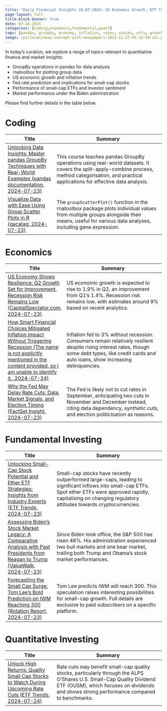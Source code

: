 ```yaml
---
title: "Daily Financial Insights 24.07.2024: US Economic Growth, ETF Trends, Small-Cap Outperformance, & Inflation Eases"
page-layout: full
title-block-banner: true
date: 07-24-2024
categories: [coding,economics,fundamental,quant]
tags: [pandas, groupby, economy, inflation, rates, stocks, etfs, growth, credit, analysis]
image: /pictures/news-concept-with-newspapers-2023-11-27-05-32-59-utc.png
---
```


In today’s curation, we explore a range of topics relevant to quantitative finance and market insights:

- GroupBy operations in pandas for data analysis
- rnatoolbox for plotting group data
- US economic growth and inflation trends
- Fed rate prediction and implications for small-cap stocks
- Performance of small-cap ETFs and investor sentiment  
- Market performance under the Biden administration

Please find further details in the table below.



# Coding
| Title | Summary |
|-----|-----------|
| [Unlocking Data Insights: Master pandas GroupBy Techniques with Real-World Examples (pandas documentation, 2024-07-23)](https://realpython.com/courses/pandas-groupby-real-world-data/)   | This course teaches pandas GroupBy operations using real-world datasets. It covers the split-apply-combine process, method categorisation, and practical applications for effective data analysis. |
| [Visualize Data with Ease Using Group Scatter Plots in R (gacatag, 2024-07-23)](https://www.r-bloggers.com/2024/07/plotting-individual-values-within-multiple-groups-together-with-their-means/)   | The `groupScatterPlot()` function in the rnatoolbox package plots individual values from multiple groups alongside their means, useful for various data analyses, including gene expression. |

# Economics
| Title | Summary |
|-----|-----------|
| [US Economy Shows Resilience: Q2 Growth Set for Improvement, Recession Risk Remains Low (CapitalSpectator.com, 2024-07-23)](https://www.capitalspectator.com/us-q2-gdp-growth-set-for-modest-pickup-in-thursdays-report/)   | US economic growth is expected to rise to 1.9% in Q2, an improvement from Q1's 1.4%. Recession risk remains low, with estimates around 9% based on recent analytics. |
| [How Smart Financial Choices Mitigated Inflation Impact Without Triggering Recession (The name is not explicitly mentioned in the content provided, so I am unable to identify it., 2024-07-24)](https://awealthofcommonsense.com/2024/07/are-higher-rates-finally-starting-to-impact-consumer-finances/)   | Inflation fell to 3% without recession. Consumers remain relatively resilient despite rising interest rates, though some debt types, like credit cards and auto loans, show increasing delinquencies. |
| [Why the Fed May Delay Rate Cuts: Data, Market Signals, and Election Timing (FactSet Insight, 2024-07-23)](https://insight.factset.com/the-fed-is-not-cutting-in-september)   | The Fed is likely not to cut rates in September, anticipating two cuts in November and December instead, citing data dependency, synthetic cuts, and election politicisation as reasons. |

# Fundamental Investing
| Title | Summary |
|-----|-----------|
| [Unlocking Small-Cap Stock Potential and Ether ETF Strategies: Insights from Industry Experts (ETF Trends, 2024-07-23)](https://www.etftrends.com/etf-prime/crigger-small-cap-stocks-plus-spot-ether-etfs/)   | Small-cap stocks have recently outperformed large-caps, leading to significant inflows into small-cap ETFs. Spot ether ETFs were approved rapidly, capitalising on changing regulatory attitudes towards cryptocurrencies. |
| [Assessing Biden's Stock Market Legacy: A Comparative Analysis with Past Presidents from Reagan to Trump (ValueWalk, 2024-07-23)](https://www.valuewalk.com/how-the-stock-market-has-fared-under-biden/)   | Since Biden took office, the S&P 500 has risen 48%. His administration experienced two bull markets and one bear market, trailing both Trump and Obama's stock market performances. |
| [Forecasting the Small Cap Surge: Tom Lee's Bold Prediction on IWM Reaching 300 (Rotation Report, 2024-07-23)](https://rotationreport.substack.com/p/the-small-cap-snowball)   | Tom Lee predicts IWM will reach 300. This speculation raises interesting possibilities for small-cap growth. Full details are exclusive to paid subscribers on a specific platform. |

# Quantitative Investing
| Title | Summary |
|-----|-----------|
| [Unlock High Returns: Quality Small Cap Stocks to Watch During Upcoming Rate Cuts (ETF Trends, 2024-07-24)](https://www.etftrends.com/etf-building-blocks-channel/investing-factor-key-rate-sensitive-small-caps/)   | Rate cuts may benefit small-cap quality stocks, particularly through the ALPS O’Shares U.S. Small-Cap Quality Dividend ETF (OUSM), which focuses on dividends and shows strong performance compared to benchmarks. |

